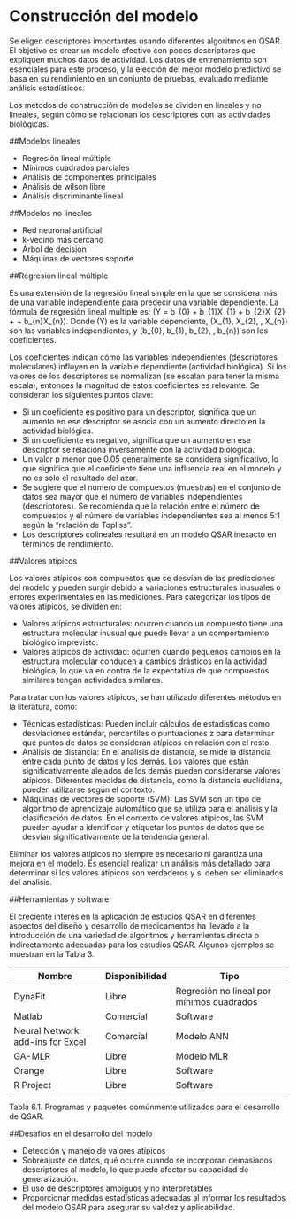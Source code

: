 # Construcción del modelo

Se eligen descriptores importantes usando diferentes algoritmos en QSAR. El objetivo es crear un modelo efectivo con pocos descriptores que expliquen muchos datos de actividad. Los datos de entrenamiento son esenciales para este proceso, y la elección del mejor modelo predictivo se basa en su rendimiento en un conjunto de pruebas, evaluado mediante análisis estadísticos. 

Los métodos de construcción de modelos se dividen en lineales y no lineales, según cómo se relacionan los descriptores con las actividades biológicas.

##Modelos lineales

- Regresión lineal múltiple
- Mínimos cuadrados parciales
- Análisis de componentes principales
- Análisis de wilson libre
- Análisis discriminante lineal

##Modelos no lineales

- Red neuronal artificial
- k-vecino más cercano
- Árbol de decisión
- Máquinas de vectores soporte

##Regresión lineal múltiple

Es una extensión de la regresión lineal simple en la que se considera más de una variable independiente para predecir una variable dependiente. 
La fórmula de regresión lineal múltiple es: \(Y = b_{0} + b_{1}X_{1} + b_{2}X_{2} + \ldots + b_{n}X_{n}\).
Donde \(Y\) es la variable dependiente, \(X_{1}, X_{2}, \ldots, X_{n}\) son las variables independientes, y \(b_{0}, b_{1}, b_{2}, \ldots, b_{n}\) son los coeficientes.

Los coeficientes indican cómo las variables independientes (descriptores moleculares) influyen en la variable dependiente (actividad biológica). Si los valores de los descriptores se normalizan (se escalan para tener la misma escala), entonces la magnitud de estos coeficientes es relevante. Se consideran los siguientes puntos clave:

- Si un coeficiente es positivo para un descriptor, significa que un aumento en ese descriptor se asocia con un aumento directo en la actividad biológica.
- Si un coeficiente es negativo, significa que un aumento en ese descriptor se relaciona inversamente con la actividad biológica.
- Un valor p menor que 0.05 generalmente se considera significativo, lo que significa que el coeficiente tiene una influencia real en el modelo y no es solo el resultado del azar.
- Se sugiere que el número de compuestos (muestras) en el conjunto de datos sea mayor que el número de variables independientes (descriptores). Se recomienda que la relación entre el número de compuestos y el número de variables independientes sea al menos 5:1 según la "relación de Topliss".
- Los descriptores colineales resultará en un modelo QSAR inexacto en términos de rendimiento.

##Valores atípicos

Los valores atípicos son compuestos que se desvían de las predicciones del modelo y pueden surgir debido a variaciones estructurales inusuales o errores experimentales en las mediciones. Para categorizar los tipos de valores atípicos, se dividen en:

- Valores atípicos estructurales: ocurren cuando un compuesto tiene una estructura molecular inusual que puede llevar a un comportamiento biológico imprevisto.
- Valores atípicos de actividad: ocurren cuando pequeños cambios en la estructura molecular conducen a cambios drásticos en la actividad biológica, lo que va en contra de la expectativa de que compuestos similares tengan actividades similares.

Para tratar con los valores atípicos, se han utilizado diferentes métodos en la literatura, como:

- Técnicas estadísticas: Pueden incluir cálculos de estadísticas como desviaciones estándar, percentiles o puntuaciones z para determinar qué puntos de datos se consideran atípicos en relación con el resto. 
- Análisis de distancia: En el análisis de distancia, se mide la distancia entre cada punto de datos y los demás. Los valores que están significativamente alejados de los demás pueden considerarse valores atípicos. Diferentes medidas de distancia, como la distancia euclidiana, pueden utilizarse según el contexto.
- Máquinas de vectores de soporte (SVM): Las SVM son un tipo de algoritmo de aprendizaje automático que se utiliza para el análisis y la clasificación de datos. En el contexto de valores atípicos, las SVM pueden ayudar a identificar y etiquetar los puntos de datos que se desvían significativamente de la tendencia general.

Eliminar los valores atípicos no siempre es necesario ni garantiza una mejora en el modelo. Es esencial realizar un análisis más detallado para determinar si los valores atípicos son verdaderos y si deben ser eliminados del análisis.

##Herramientas y software

El creciente interés en la aplicación de estudios QSAR en diferentes aspectos del diseño y desarrollo de medicamentos ha llevado a la introducción de una variedad de algoritmos y herramientas directa o indirectamente adecuadas para los estudios QSAR. Algunos ejemplos se muestran en la Tabla 3.

| Nombre                           | Disponibilidad | Tipo                                      |
|----------------------------------|----------------|-------------------------------------------|
| DynaFit                          | Libre          | Regresión no lineal por mínimos cuadrados |
| Matlab                           | Comercial      | Software                                  |
| Neural Network add-ins for Excel | Comercial      | Modelo ANN                                |
| GA-MLR                           | Libre          | Modelo MLR                                |
| Orange                           | Libre          | Software                                  |
| R Project                        | Libre          | Software                                  |

Tabla 6.1. Programas y paquetes comúnmente utilizados para el desarrollo de QSAR.


##Desafíos en el desarrollo del modelo

- Detección y manejo de valores atípicos
- Sobreajuste de datos, qué ocurre cuando se incorporan demasiados descriptores al modelo, lo que puede afectar su capacidad de generalización.
- El uso de descriptores ambiguos y no interpretables
- Proporcionar medidas estadísticas adecuadas al informar los resultados del modelo QSAR para asegurar su validez y aplicabilidad.
